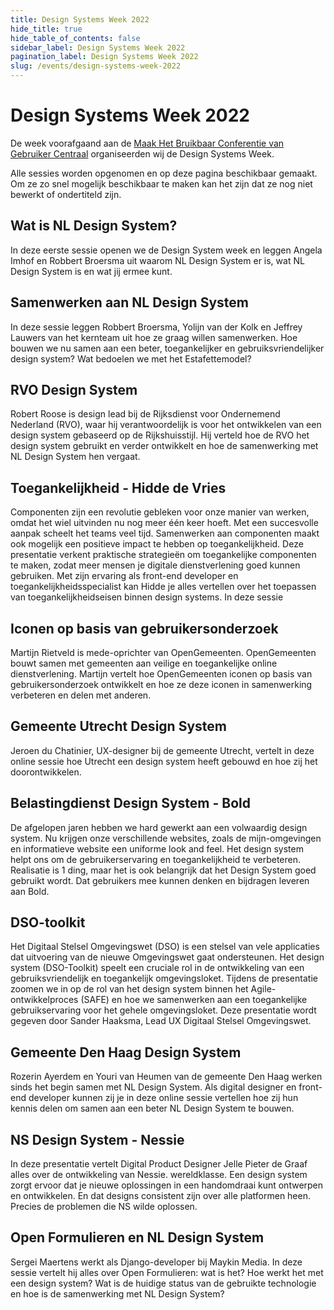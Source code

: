 ```yaml
---
title: Design Systems Week 2022
hide_title: true
hide_table_of_contents: false
sidebar_label: Design Systems Week 2022
pagination_label: Design Systems Week 2022
slug: /events/design-systems-week-2022
---
```



# Design Systems Week 2022

De week voorafgaand aan de [Maak Het Bruikbaar Conferentie van Gebruiker Centraal](https://www.gebruikercentraal.nl/agenda/maak-het-bruikbaar-conferentie-2022-2/) organiseerden wij de Design Systems Week.

Alle sessies worden opgenomen en op deze pagina beschikbaar gemaakt. Om ze zo snel mogelijk beschikbaar te maken kan het zijn dat ze nog niet bewerkt of ondertiteld zijn.

## Wat is NL Design System?

In deze eerste sessie openen we de Design System week en leggen Angela Imhof en Robbert Broersma uit waarom NL Design System er is, wat NL Design System is en wat jij ermee kunt.

<VimeoPlayer url="https://vimeo.com/gebruikercentraal/nl-design-system-week-2022-intro" controls />

## Samenwerken aan NL Design System

In deze sessie leggen Robbert Broersma, Yolijn van der Kolk en Jeffrey Lauwers van het kernteam uit hoe ze graag willen samenwerken. Hoe bouwen we nu samen aan een beter, toegankelijker en gebruiksvriendelijker design system? Wat bedoelen we met het Estafettemodel?

<VimeoPlayer
  url="https://vimeo.com/gebruikercentraal/nl-design-system-week-2022-samen-bouwen-aan-nl-design-system"
  controls
/>

## RVO Design System

Robert Roose is design lead bij de Rijksdienst voor Ondernemend Nederland (RVO), waar hij verantwoordelijk is voor het ontwikkelen van een design system gebaseerd op de Rijkshuisstijl. Hij verteld hoe de RVO het design system gebruikt en verder ontwikkelt en hoe de samenwerking met NL Design System hen vergaat.

<VimeoPlayer url="https://vimeo.com/gebruikercentraal/nl-design-system-week-2022-rvo" controls />

## Toegankelijkheid - Hidde de Vries

Componenten zijn een revolutie gebleken voor onze manier van werken, omdat het wiel uitvinden nu nog meer één keer hoeft. Met een succesvolle aanpak scheelt het teams veel tijd. Samenwerken aan componenten maakt ook mogelijk een positieve impact te hebben op toegankelijkheid. Deze presentatie verkent praktische strategieën om toegankelijke componenten te maken, zodat meer mensen je digitale dienstverlening goed kunnen gebruiken.
Met zijn ervaring als front-end developer en toegankelijkheidsspecialist kan Hidde je alles vertellen over het toepassen van toegankelijkheidseisen binnen design systems. In deze sessie

<VimeoPlayer url="https://vimeo.com/gebruikercentraal/nl-design-system-week-2022-hidde-de-vries" controls />

## Iconen op basis van gebruikersonderzoek

Martijn Rietveld is mede-oprichter van OpenGemeenten. OpenGemeenten bouwt samen met gemeenten aan veilige en toegankelijke online dienstverlening. Martijn vertelt hoe OpenGemeenten iconen op basis van gebruikersonderzoek ontwikkelt en hoe ze deze iconen in samenwerking verbeteren en delen met anderen.

<VimeoPlayer url="https://vimeo.com/gebruikercentraal/nl-design-system-week-2022-opengemeenten-iconen" controls />

## Gemeente Utrecht Design System

Jeroen du Chatinier, UX-designer bij de gemeente Utrecht, vertelt in deze online sessie hoe Utrecht een design system heeft gebouwd en hoe zij het doorontwikkelen.

<VimeoPlayer url="https://vimeo.com/gebruikercentraal/nl-design-system-week-2022-utrecht" controls />

## Belastingdienst Design System - Bold

De afgelopen jaren hebben we hard gewerkt aan een volwaardig design system. Nu krijgen onze verschillende websites, zoals de mijn-omgevingen en informatieve website een uniforme look and feel. Het design system helpt ons om de gebruikerservaring en toegankelijkheid te verbeteren.
Realisatie is 1 ding, maar het is ook belangrijk dat het Design System goed gebruikt wordt. Dat gebruikers mee kunnen denken en bijdragen leveren aan Bold.

<VimeoPlayer url="https://vimeo.com/gebruikercentraal/nl-design-system-week-2022-belastingdienst-bold" controls />

## DSO-toolkit

Het Digitaal Stelsel Omgevingswet (DSO) is een stelsel van vele applicaties dat uitvoering van de nieuwe Omgevingswet gaat ondersteunen. Het design system (DSO-Toolkit) speelt een cruciale rol in de ontwikkeling van een gebruiksvriendelijk en toegankelijk omgevingsloket.
Tijdens de presentatie zoomen we in op de rol van het design system binnen het Agile-ontwikkelproces (SAFE) en hoe we samenwerken aan een toegankelijke gebruikservaring voor het gehele omgevingsloket. Deze presentatie wordt gegeven door Sander Haaksma, Lead UX Digitaal Stelsel Omgevingswet.

<VimeoPlayer url="https://vimeo.com/gebruikercentraal/nl-design-system-week-2022-dso-toolkit" controls />

## Gemeente Den Haag Design System

Rozerin Ayerdem en Youri van Heumen van de gemeente Den Haag werken sinds het begin samen met NL Design System. Als digital designer en front-end developer kunnen zij je in deze online sessie vertellen hoe zij hun kennis delen om samen aan een beter NL Design System te bouwen.

<VimeoPlayer url="https://vimeo.com/gebruikercentraal/nl-design-system-week-2022-den-haag" controls />

## NS Design System - Nessie

In deze presentatie vertelt Digital Product Designer Jelle Pieter de Graaf alles over de ontwikkeling van Nessie. wereldklasse. Een design system zorgt ervoor dat je nieuwe oplossingen in een handomdraai kunt ontwerpen en ontwikkelen. En dat designs consistent zijn over alle platformen heen. Precies de problemen die NS wilde oplossen.

<VimeoPlayer url="https://vimeo.com/gebruikercentraal/nl-design-system-week-2022-ns" controls />

## Open Formulieren en NL Design System

Sergei Maertens werkt als Django-developer bij Maykin Media. In deze sessie vertelt hij alles over Open Formulieren: wat is het? Hoe werkt het met een design system? Wat is de huidige status van de gebruikte technologie en hoe is de samenwerking met NL Design System?

<VimeoPlayer url="https://vimeo.com/gebruikercentraal/nl-design-system-week-2022-open-formulieren" controls />
